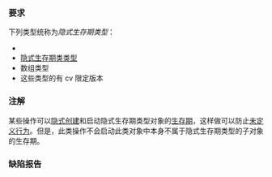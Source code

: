 {{cpp/named req/title|ImplicitLifetimeType}}
{{cpp/named req/navbar}}

{{cpp/named req/core cat note}}

===要求===
下列类型统称为''隐式生存期类型''：
* {{rlp|ScalarType|标量类型}}
* [[cpp/language/classes#隐式生存期类|隐式生存期类类型]]
* 数组类型
* 这些类型的有 cv 限定版本

===注解===
某些操作可以[[cpp/language/object#对象创建|隐式创建]]和启动隐式生存期类型对象的[[cpp/language/lifetime|生存期]]，这样做可以防止[[cpp/language/ub|未定义行为]]。但是，此类操作不会启动此类对象中本身不属于隐式生存期类型的子对象的生存期。

===缺陷报告===
{{dr list begin}}
{{dr list item|wg=cwg|dr=2489|std=C++20|before=开始 {{c/core|char}} 数组生存期的操作会隐式创建对象|after=并不会}}
{{dr list end}}

{{langlinks|de|en|es|fr|it|ja|pt|ru}}